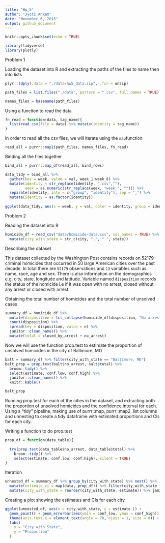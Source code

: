 ```yaml
---
title: "Hw_5"
author: "Jyoti Ankam"
date: "November 6, 2018"
output: github_document
---
```


```r
knitr::opts_chunk$set(echo = TRUE)
```

```r

library(tidyverse)
library(plotly)

```
Problem 1 

Loading the dataset into R and extracting the paths of the files to name then into lists

```r

plyr::ldply(.data = "./data/hw5_data.zip", .fun = unzip)

path_files = list.files("./data", pattern = ".csv", full.names = TRUE)

names_files = basename(path_files)

```

Using a function to read the data

```r

fn_read = function(data, tag_name){
  list(read_csv(file = data) %>% mutate(identity = tag_name))
}

```

In order to read all the csv files, we will iterate using the `map`function

```r

read_all = purrr::map2(path_files, names_files, fn_read)

```

Binding all the files together

```r

bind_all = purrr::map_df(read_all, bind_rows)

data_tidy = bind_all %>% 
  gather(key = week, value = val, week_1:week_8) %>% 
  mutate(identity = str_replace(identity, ".csv",""),
         week = as.numeric(str_replace(week, "week_", ""))) %>%
  separate(identity, into = c("group", "identity"), sep = "_") %>%
  mutate(identity = as.factor(identity))
  
ggplot(data_tidy, aes(x = week, y = val, color = identity, group = identity)) + geom_point() + geom_line() + facet_grid(~group) 

```

Problem 2 

Reading the dataset into R

```r

homicide_df = read_csv("data/homicide-data.csv", col_names = TRUE) %>% 
  mutate(city_with_state = str_c(city, ",", " ", state))

```

Describing the dataset

This dataset collected by the Washington Post contains records on 52179 criminal homicides that occurred in 50 large American cities over the past decade. 
In total there are `52179` observations and `13` variables such as name, race, age and sex. There is also information on the demographics e.g. city, state, longitude and latitude. Variable named `disposition` records the status of the homicide i.e if it was open with no arrest, closed without any arrest or closed with arrest.


Obtaining the total number of homicides and the total number of unsolved cases

```r

summary_df = homicide_df %>% 
  mutate(disposition = fct_collapse(homicide_df$disposition, "No arrest" = c("Closed without arrest","Open/No arrest"))) %>% group_by(city_with_state) %>% 
  count(disposition) %>% 
  spread(key = disposition, value = n) %>% 
  janitor::clean_names() %>% 
  mutate(total = closed_by_arrest + no_arrest)

```

Now we will use the function prop.test to estimate the proportion of unsolved homicides in the city of Baltimore, MD

```r

balt = summary_df %>% filter(city_with_state == "Baltimore, MD")
balt_prop = prop.test(balt$no_arrest, balt$total) %>% 
  broom::tidy() %>% 
  select(estimate, conf.low, conf.high) %>% 
  janitor::clean_names() %>% 
  knitr::kable()

balt_prop
```

Running prop.test for each of the cities in the dataset, and extracting both the proportion of unsolved homicides and the confidence interval for each. Using a “tidy” pipeline, making use of purrr::map, purrr::map2, list columns and unnesting to create a tidy dataframe with estimated proportions and CIs for each city.

Writing a function to do prop.test

```r

prop_df = function(data_table){
  
  try(prop.test(data_table$no_arrest, data_table$total) %>% 
    broom::tidy() %>% 
    select(estimate, conf.low, conf.high), silent = TRUE)
}

```

Iteration

```r

unnested_df = summary_df %>% group_by(city_with_state) %>% nest() %>% 
  mutate(estimate_ci = map(data, prop_df)) %>% filter(city_with_state != "Tulsa, AL") %>% unnest() %>% 
  mutate(city_with_state = reorder(city_with_state, estimate)) %>% janitor::clean_names()

```

Creating a plot showing the estimates and CIs for each city

```r

ggplot(unnested_df, aes(x = city_with_state, y = estimate )) + 
  geom_point() + geom_errorbar(aes(ymin = conf_low, ymax = conf_high)) + 
  theme(axis.text.x = element_text(angle = 70, hjust = 1, size = 8)) +
  labs(
    x = "City with State",
    y = "Proportion"
  )

```


  
  
